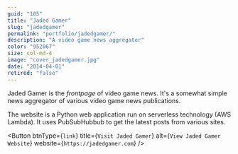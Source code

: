 ```yaml
---
guid: "105"
title: "Jaded Gamer"
slug: "jadedgamer"
permalink: "portfolio/jadedgamer/"
description: "A video game news aggregator"
color: "952067"
size: col-md-4
image: "cover_jadedgamer.jpg"
date: "2014-04-01"
retired: "false"
---
```


Jaded Gamer is the *frontpage* of video game news. It's a somewhat simple news aggregator of various video game news publications.

The website is a Python web application run on serverless technology (AWS Lambda). It uses PubSubHubbub to get the latest posts from various sites.

<Button btnType={`link`} title={`Visit Jaded Gamer`}  alt={`View Jaded Gamer Website`} website={`https://jadedgamer.com`} />